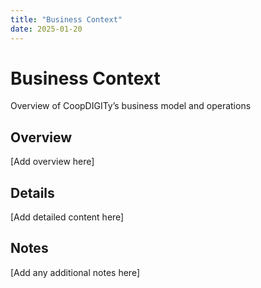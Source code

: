 ```yaml
---
title: "Business Context"
date: 2025-01-20
---
```


# Business Context

Overview of CoopDIGITy's business model and operations

## Overview

[Add overview here]

## Details

[Add detailed content here]

## Notes

[Add any additional notes here]

